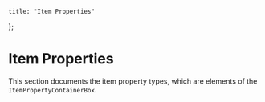 
    title: "Item Properties"
};

# Item Properties

This section documents the item property types, which are elements of the `ItemPropertyContainerBox`.

<DataDisplay csv="item-properties" />
